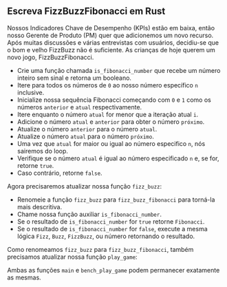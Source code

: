 
## Escreva FizzBuzzFibonacci em Rust

Nossos Indicadores Chave de Desempenho (KPIs) estão em baixa, então nosso Gerente de Produto (PM) quer que adicionemos um novo recurso.
Após muitas discussões e várias entrevistas com usuários, decidiu-se que o bom e velho FizzBuzz não é suficiente.
As crianças de hoje querem um novo jogo, FizzBuzzFibonacci.

<FizzBuzzFibonacciRules />

<IsFibonacciNumberRustCode />

- Crie uma função chamada `is_fibonacci_number` que recebe um número inteiro sem sinal e retorna um booleano.
- Itere para todos os números de `0` ao nosso número específico `n` inclusive.
- Inicialize nossa sequência Fibonacci começando com `0` e `1` como os números `anterior` e `atual` respectivamente.
- Itere enquanto o número `atual` for menor que a iteração atual `i`.
- Adicione o número `atual` e `anterior` para obter o número `próximo`.
- Atualize o número `anterior` para o número `atual`.
- Atualize o número `atual` para o número `próximo`.
- Uma vez que `atual` for maior ou igual ao número especifico `n`, nós sairemos do loop.
- Verifique se o número `atual` é igual ao número especificado `n` e, se for, retorne `true`.
- Caso contrário, retorne `false`.

Agora precisaremos atualizar nossa função `fizz_buzz`:

<FizzBuzzFibonacciRustCode />

- Renomeie a função `fizz_buzz` para `fizz_buzz_fibonacci` para torná-la mais descritiva.
- Chame nossa função auxiliar `is_fibonacci_number`.
- Se o resultado de `is_fibonacci_number` for `true` retorne `Fibonacci`.
- Se o resultado de `is_fibonacci_number` for `false`, execute a mesma lógica `Fizz`, `Buzz`, `FizzBuzz`, ou número retornando o resultado.

Como renomeamos `fizz_buzz` para `fizz_buzz_fibonacci`, também precisamos atualizar nossa função `play_game`:

<PlayGameRustCode />

Ambas as funções `main` e `bench_play_game` podem permanecer exatamente as mesmas.